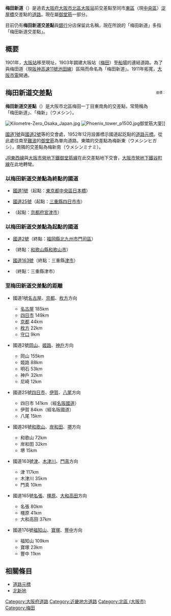 '''梅田新道'''（{{jpn|j=梅田新道|hg=うめだしんみち}}）是過去[[大阪府|大阪府]][[大阪市|大阪市]][[北區_(大阪市)|北區]][[大阪站|大阪站]]前交差點至同市[[東區_(大阪市)|東區]]（現[[中央區_(大阪市)|中央區]]）[[淀屋橋|淀屋橋]]交差點的[[道路|道路]]。現在屬[[御堂筋|御堂筋]]一部分。

目前仍有'''梅田新道交差點'''與[[銀行|銀行]]分店保留此名稱，現在所說的「梅田新道」多指「梅田新道交差點」。

== 概要 ==
1901年，[[大阪站|大阪站]]移至現址，1903年闢建大阪站（[[梅田|梅田]]）至[[船場_(大阪市)|船場]]的連結道路。為了與梅田道（現[[阪神高速11號池田線|阪神高速11號池田線]]）區隔而命名為「梅田新道」。1911年拓寬，[[大阪市電|大阪市電]]開通。

== 梅田新道交差點 ==
<span style="float: right; font-size:x-small; position:relative; top: -30pt;">座標：{{coord|34.6982003|135.5006028|format=dms}}</span>

'''梅田新道交差點'''（{{jpn|j=梅田新道交差点|hg=うめだしんみちこうさてん}}）是大阪市北區梅田一丁目東南角的交差點，常簡稱為「梅田新道」、「梅新」（ウメシン）。

[[File:Kilometre-Zero_Osaka_Japan.jpg|thumb]]
[[File:Phoenix_tower_p1500.jpg|thumb]]御堂筋大廈]]

[[國道1號_(日本)|國道1號]]與[[國道2號_(日本)|國道2號]]等的交會處，1952年12月設置標示國道起訖點的[[道路元標|道路元標]]。從此處往南至[[難波|難波]]的[[御堂筋|御堂筋]]為單向道路。東隣的交差點為梅新東（ウメシンヒガシ），南隣的交差點為梅新南（ウメシンミナミ）。

[[JR東西線|JR東西線]]與[[大阪市營地下鐵御堂筋線|大阪市營地下鐵御堂筋線]]在此交差點地下交會，[[大阪市營地下鐵谷町線|大阪市營地下鐵谷町線]]在此地轉彎。

=== 以梅田新道交差點為終點的國道 ===
* {{Ja_Route_Sign|1|width=30}} [[國道1號_(日本)|國道1號]]（起點：[[東京都|東京都]][[中央區_(東京都)|中央區]][[日本橋_(東京都中央區)|日本橋]]）
* {{Ja_Route_Sign|25|width=30}} [[國道25號|國道25號]]（起點：[[三重縣|三重縣]][[四日市市|四日市市]]）
* {{Ja_Route_Sign|176|width=30}} {{link-ja|國道176號|国道176号}}（起點：[[京都府|京都府]][[宮津市|宮津市]]）

=== 以梅田新道交差點為起點的國道 ===
* {{Ja_Route_Sign|2|width=30}} [[國道2號_(日本)|國道2號]]（終點：[[福岡縣|福岡縣]][[北九州市|北九州市]][[門司區|門司區]]）
* {{Ja_Route_Sign|26|width=30}} {{link-ja|國道26號|国道26号}}（終點：[[和歌山縣|和歌山縣]][[和歌山市|和歌山市]]）
* {{Ja_Route_Sign|163|width=30}} [[國道163號|國道163號]]（終點：三重縣[[津市_(日本)|津市]]）
* {{Ja_Route_Sign|165|width=30}} {{link-ja|國道165號|国道165号}}（終點：三重縣津市）

=== 至梅田新道交差點的距離 ===
* {{Ja_Route_Sign|1|width=40}} 國道1號[[名古屋市|名古屋]]、[[京都市|京都]]、[[枚方市|枚方]]方向
**[[名古屋市|名古屋]] 185km
**[[四日市市|四日市]] 149km
**[[京都市|京都]] 44km
**[[枚方市|枚方]] 22km
**[[守口市|守口]] 9km
* {{Ja_Route_Sign|2|width=40}} 國道2號[[岡山市|岡山]]、[[姬路市|姬路]]、[[神戶市|神戶]]方向
** 岡山 155km
** 姬路 88km
** 明石 53km
** 神戶 32km
** 尼崎 12km
* {{Ja_Route_Sign|25|width=40}} 國道25號[[四日市市|四日市]]、[[伊賀市|伊賀]]、[[八尾市|八尾]]方向
** 四日市 141km（經[[名阪國道|名阪國道]]）
** 伊賀 84km（經名阪國道）
** 八尾 15km
* {{Ja_Route_Sign|26|width=40}} 國道26號[[和歌山市|和歌山]]、[[岸和田市|岸和田]]、[[堺市|堺]]方向
** 和歌山 72km
** 岸和田 32km
** 堺 15km
* {{Ja_Route_Sign|163|width=40}} 國道163號[[津市_(日本)|津]]、[[木津川市|木津川]]、[[門真市|門真]]方向
** 津 117km
** 木津川 35km
** 門真 10km
* {{Ja_Route_Sign|165|width=40}} 國道165號[[名張市|名張]]、[[橿原市|橿原]]、[[大和高田市|大和高田]]方向
** 名張 80km
** 橿原 41km
** 大和高田 37km
* {{Ja_Route_Sign|176|width=40}} 國道176號[[福知山市|福知山]]、[[寶塚市|寶塚]]、[[豐中市|豐中]]方向
** 福知山 109km
** 寶塚 23km
** 豐中 11km

== 相關條目 ==
* [[道路元標|道路元標]]
* [[北新地|北新地]]

{{大阪市之地域}}
{{DEFAULTSORT:Umeda Shinmichi}}
[[Category:大阪府道路|Category:大阪府道路]]
[[Category:近畿地方道路|Category:近畿地方道路]]
[[Category:北區_(大阪市)|Category:北區 (大阪市)]]
[[Category:梅田|Category:梅田]]